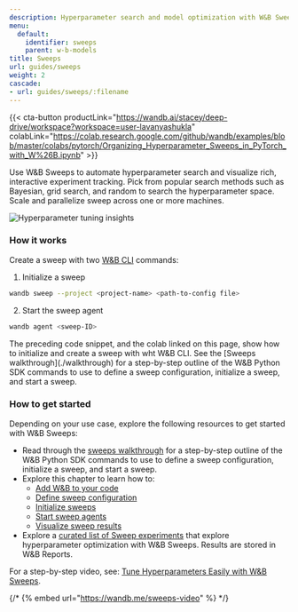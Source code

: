 ```yaml
---
description: Hyperparameter search and model optimization with W&B Sweeps
menu:
  default:
    identifier: sweeps
    parent: w-b-models
title: Sweeps
url: guides/sweeps
weight: 2
cascade:
- url: guides/sweeps/:filename
---
```

{{< cta-button productLink="https://wandb.ai/stacey/deep-drive/workspace?workspace=user-lavanyashukla" colabLink="https://colab.research.google.com/github/wandb/examples/blob/master/colabs/pytorch/Organizing_Hyperparameter_Sweeps_in_PyTorch_with_W%26B.ipynb" >}}


Use W&B Sweeps to automate hyperparameter search and visualize rich, interactive experiment tracking. Pick from popular search methods such as Bayesian, grid search, and random to search the hyperparameter space. Scale and parallelize sweep across one or more machines.

<Frame>
    <img src="/images/sweeps/intro_what_it_is.png" alt="Hyperparameter tuning insights"  />
</Frame>

### How it works
Create a sweep with two [W&B CLI](/ref/cli/) commands:


1. Initialize a sweep

```bash
wandb sweep --project <project-name> <path-to-config file>
```

2. Start the sweep agent

```bash
wandb agent <sweep-ID>
```

<Note>
The preceding code snippet, and the colab linked on this page, show how to initialize and create a sweep with wht W&B CLI. See the [Sweeps walkthrough](./walkthrough) for a step-by-step outline of the W&B Python SDK commands to use to define a sweep configuration, initialize a sweep, and start a sweep.
</Note>



### How to get started

Depending on your use case, explore the following resources to get started with W&B Sweeps:

* Read through the [sweeps walkthrough](./walkthrough) for a step-by-step outline of the W&B Python SDK commands to use to define a sweep configuration, initialize a sweep, and start a sweep.
* Explore this chapter to learn how to:
  * [Add W&B to your code](./add-w-and-b-to-your-code)
  * [Define sweep configuration](/guides/models/sweeps/define-sweep-configuration/)
  * [Initialize sweeps](./initialize-sweeps)
  * [Start sweep agents](./start-sweep-agents)
  * [Visualize sweep results](./visualize-sweep-results)
* Explore a [curated list of Sweep experiments](./useful-resources) that explore hyperparameter optimization with W&B Sweeps. Results are stored in W&B Reports.

For a step-by-step video, see: [Tune Hyperparameters Easily with W&B Sweeps](https://www.youtube.com/watch?v=9zrmUIlScdY\&ab_channel=Weights%26Biases).

{/* {% embed url="https://wandb.me/sweeps-video" %} */}